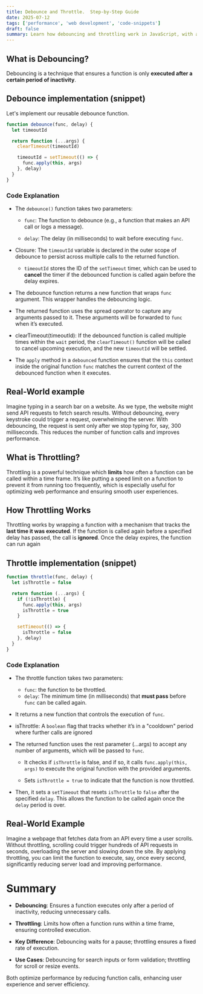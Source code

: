 ```yaml
---
title: Debounce and Throttle.  Step-by-Step Guide
date: 2025-07-12
tags: ['performance', 'web development', 'code-snippets']
draft: false
summary: Learn how debouncing and throttling work in JavaScript, with a detailed implementation and line-by-line explanation.
---
```


## What is Debouncing?

Debouncing is a technique that ensures a function is only **executed after a certain period of inactivity**.

## Debounce implementation (snippet)

Let's implement our reusable debounce function.

```js
function debounce(func, delay) {
  let timeoutId

  return function (...args) {
    clearTimeout(timeoutId)

    timeoutId = setTimeout(() => {
      func.apply(this, args)
    }, delay)
  }
}
```

### Code Explanation

- The `debounce()` function takes two parameters:

  - `func`: The function to debounce (e.g., a function that makes an API call or logs a message).

  - `delay`: The delay (in milliseconds) to wait before executing `func`.

- Closure: The `timeoutId` variable is declared in the outer scope of debounce to persist across multiple calls to the returned function.

  - `timeoutId` stores the ID of the `setTimeout` timer, which can be used to **cancel** the timer if the debounced function is called again before the delay expires.

- The debounce function returns a new function that wraps `func` argument. This wrapper handles the debouncing logic.

- The returned function uses the spread operator to capture any arguments passed to it. These arguments will be forwarded to `func` when it’s executed.

- clearTimeout(timeoutId): If the debounced function is called multiple times within the `wait` period, the `clearTimeout()` function will be called to cancel upcoming execution, and the new `timeoutId` will be settled.

- The `apply` method in a `debounced` function ensures that the `this` context inside the original function `func` matches the current context of the debounced function when it executes.

## Real-World example

Imagine typing in a search bar on a website. As we type, the website might send API requests to fetch search results. Without debouncing, every keystroke could trigger a request, overwhelming the server. With debouncing, the request is sent only after we stop typing for, say, 300 milliseconds. This reduces the number of function calls and improves performance.

<div className="h-[1px] w-full bg-neutral-300 dark:bg-neutral-700"></div>

## What is Throttling?

Throttling is a powerful technique which **limits** how often a function can be called within a time frame. It’s like putting a speed limit on a function to prevent it from running too frequently, which is especially useful for optimizing web performance and ensuring smooth user experiences.

## How Throttling Works

Throttling works by wrapping a function with a mechanism that tracks the **last time it was executed**. If the function is called again before a specified delay has passed, the call is **ignored**. Once the delay expires, the function can run again

## Throttle implementation (snippet)

```js
function throttle(func, delay) {
  let isThrottle = false

  return function (...args) {
    if (!isThrottle) {
      func.apply(this, args)
      isThrottle = true
    }

    setTimeout(() => {
      isThrottle = false
    }, delay)
  }
}
```

### Code Explanation

- The throttle function takes two parameters:
  - `func`: the function to be throttled.
  - `delay`: The minimum time (in milliseconds) that **must pass** before `func` can be called again.
- It returns a new function that controls the execution of `func`.

- isThrottle: A `boolean` flag that tracks whether it’s in a "cooldown" period where further calls are ignored

- The returned function uses the rest parameter (...args) to accept any number of arguments, which will be passed to `func`.

  - It checks if `isThrottle` is false, and if so, it calls `func.apply(this, args)` to execute the original function with the provided arguments.

  - Sets `isThrottle = true` to indicate that the function is now throttled.

- Then, it sets a `setTimeout` that resets `isThrottle` to `false` after the specified `delay`. This allows the function to be called again once the `delay` period is over.

## Real-World Example

Imagine a webpage that fetches data from an API every time a user scrolls. Without throttling, scrolling could trigger hundreds of API requests in seconds, overloading the server and slowing down the site. By applying throttling, you can limit the function to execute, say, once every second, significantly reducing server load and improving performance.

# Summary

- **Debouncing**: Ensures a function executes only after a period of inactivity, reducing unnecessary calls.

- **Throttling**: Limits how often a function runs within a time frame, ensuring controlled execution.

- **Key Difference**: Debouncing waits for a pause; throttling ensures a fixed rate of execution.

- **Use Cases**: Debouncing for search inputs or form validation; throttling for scroll or resize events.

Both optimize performance by reducing function calls, enhancing user experience and server efficiency.
